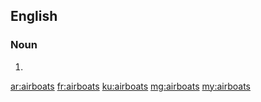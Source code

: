 ==English==

===Noun===
{{head|en}}
# {{plural of|airboat}}

[[ar:airboats]]
[[fr:airboats]]
[[ku:airboats]]
[[mg:airboats]]
[[my:airboats]]